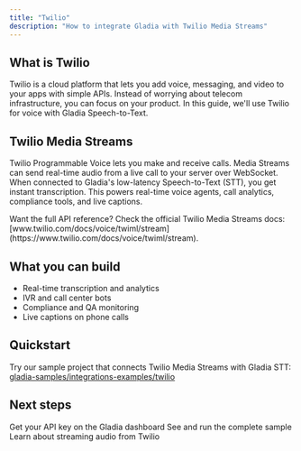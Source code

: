 ```yaml
---
title: "Twilio"
description: "How to integrate Gladia with Twilio Media Streams"
---
```


## What is Twilio

Twilio is a cloud platform that lets you add voice, messaging, and video to your apps with simple APIs. Instead of worrying about telecom infrastructure, you can focus on your product. In this guide, we'll use Twilio for voice with Gladia Speech-to-Text.

## Twilio Media Streams

Twilio Programmable Voice lets you make and receive calls. Media Streams can send real-time audio from a live call to your server over WebSocket. When connected to Gladia's low-latency Speech-to-Text (STT), you get instant transcription. This powers real-time voice agents, call analytics, compliance tools, and live captions.

<Tip>
  Want the full API reference? Check the official Twilio Media Streams docs:  
  [www.twilio.com/docs/voice/twiml/stream](https://www.twilio.com/docs/voice/twiml/stream).
</Tip>

## What you can build

- Real-time transcription and analytics  
- IVR and call center bots  
- Compliance and QA monitoring  
- Live captions on phone calls

## Quickstart

Try our sample project that connects Twilio Media Streams with Gladia STT:  
[gladia-samples/integrations-examples/twilio](https://github.com/gladiaio/gladia-samples/tree/main/integrations-examples/twilio)

## Next steps

<CardGroup cols={3}>
  <Card title="Get your API key" href="https://app.gladia.io" icon="key">
    Get your API key on the Gladia dashboard
  </Card>
  <Card
    title="Twilio with Gladia"
    icon="github"
    href="https://github.com/gladiaio/gladia-samples/tree/main/integrations-examples/twilio"
  >
    See and run the complete sample
  </Card>
  <Card
    title="Twilio Media Streams docs"
    icon="book"
    href="https://www.twilio.com/docs/voice/twiml/stream"
  >
    Learn about streaming audio from Twilio
  </Card>
</CardGroup>
